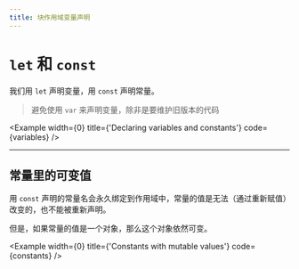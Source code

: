 ```yaml
---
title: 块作用域变量声明
---
```



# `let` 和 `const`

我们用 `let` 声明变量，用 `const` 声明常量。

> 避免使用 `var` 来声明变量，除非是要维护旧版本的代码

<Example
  width={0}
  title={'Declaring variables and constants'}
  code={variables}
/>

---

## 常量里的可变值

用 `const` 声明的常量名会永久绑定到作用域中，常量的值是无法（通过重新赋值）改变的，也不能被重新声明。

但是，如果常量的值是一个对象，那么这个对象依然可变。

<Example width={0} title={'Constants with mutable values'} code={constants} />
